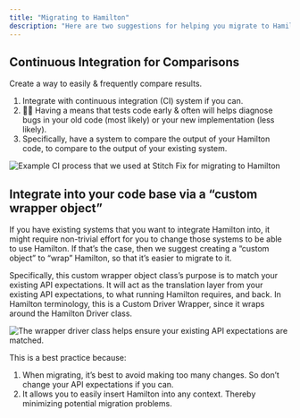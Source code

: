 ```yaml
---
title: "Migrating to Hamilton"
description: "Here are two suggestions for helping you migrate to Hamilton"
---
```


## Continuous Integration for Comparisons

Create a way to easily & frequently compare results.

1. Integrate with continuous integration (CI) system if you can.
2. 🔎🐛 Having a means that tests code early & often will helps diagnose bugs in
   your old code (most likely) or your new implementation (less likely).
3. Specifically, have a system to compare the output of your Hamilton code, to
   compare to the output of your existing system.

![Example CI process that we used at Stitch Fix for migrating to Hamilton](/images/migrating-to-hamilton-1.svg)

## Integrate into your code base via a “custom wrapper object”

If you have existing systems that you want to integrate Hamilton into, it might
require non-trivial effort for you to change those systems to be able to use
Hamilton. If that’s the case, then we suggest creating a “custom object” to
“wrap” Hamilton, so that it’s easier to migrate to it.

Specifically, this custom wrapper object class’s purpose is to match your
existing API expectations. It will act as the translation layer from your
existing API expectations, to what running Hamilton requires, and back. In
Hamilton terminology, this is a Custom Driver Wrapper, since it wraps around the
Hamilton Driver class.

![The wrapper driver class helps ensure your existing API expectations are matched.](/images/migrating-to-hamilton-2.svg)

This is a best practice because:

1. When migrating, it’s best to avoid making too many changes. So don’t change
   your API expectations if you can.
2. It allows you to easily insert Hamilton into any context. Thereby minimizing
   potential migration problems.
